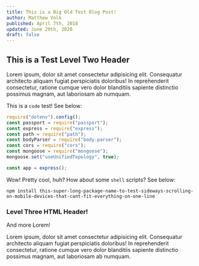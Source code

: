```yaml
---
title: This is a Big Old Test Blog Post!
author: Matthew Volk
published: April 7th, 2018
updated: June 20th, 2020
draft: false
---
```


## This is a Test Level Two Header

Lorem ipsum, dolor sit amet consectetur adipisicing elit. Consequatur architecto aliquam fugiat perspiciatis doloribus! In reprehenderit consectetur, ratione cumque vero dolor blanditiis sapiente distinctio possimus magnam, aut laboriosam ab numquam.

This is a `code` test! See below:

```js:title=index.js {10}
require("dotenv").config();
const passport = require("passport");
const express = require("express");
const path = require("path");
const bodyParser = require("body-parser");
const cors = require("cors");
const mongoose = require("mongoose");
mongoose.set("useUnifiedTopology", true);

const app = express();
```

Wow! Pretty cool, huh? How about some `shell` scripts? See below:

```shell
npm install this-super-long-package-name-to-test-sideways-scrolling-on-mobile-devices-that-cant-fit-everything-on-one-line
```

### Level Three HTML Header!

And more Lorem!

Lorem ipsum, dolor sit amet consectetur adipisicing elit. Consequatur architecto aliquam fugiat perspiciatis doloribus! In reprehenderit consectetur, ratione cumque vero dolor blanditiis sapiente distinctio possimus magnam, aut laboriosam ab numquam.
